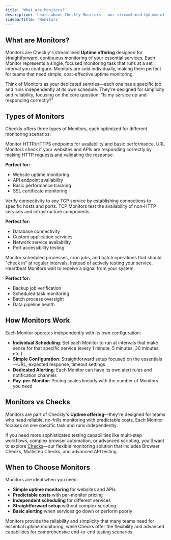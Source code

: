 ```yaml
---
title: 'What are Monitors?'
description: 'Learn about Checkly Monitors - our streamlined Uptime offering'
sidebarTitle: 'Monitors'
---
```


## What are Monitors?

Monitors are Checkly's streamlined **Uptime offering** designed for straightforward, continuous monitoring of your essential services. Each Monitor represents a single, focused monitoring task that runs at a set interval you configure. Monitors are sold individually, making them perfect for teams that need simple, cost-effective uptime monitoring.

Think of Monitors as your dedicated sentries—each one has a specific job and runs independently at its own schedule. They're designed for simplicity and reliability, focusing on the core question: "Is my service up and responding correctly?"

## Types of Monitors

Checkly offers three types of Monitors, each optimized for different monitoring scenarios:

<AccordionGroup>

<Accordion title="URL Monitors">
Monitor HTTP/HTTPS endpoints for availability and basic performance. URL Monitors check if your websites and APIs are responding correctly by making HTTP requests and validating the response.

**Perfect for:**
- Website uptime monitoring
- API endpoint availability
- Basic performance tracking
- SSL certificate monitoring
</Accordion>

<Accordion title="TCP Monitors">
Verify connectivity to any TCP service by establishing connections to specific hosts and ports. TCP Monitors test the availability of non-HTTP services and infrastructure components.

**Perfect for:**
- Database connectivity
- Custom application services
- Network service availability
- Port accessibility testing
</Accordion>

<Accordion title="Heartbeat Monitors">
Monitor scheduled processes, cron jobs, and batch operations that should "check in" at regular intervals. Instead of actively testing your service, Heartbeat Monitors wait to receive a signal from your system.

**Perfect for:**
- Backup job verification
- Scheduled task monitoring
- Batch process oversight
- Data pipeline health
</Accordion>

</AccordionGroup>

## How Monitors Work

Each Monitor operates independently with its own configuration:

- **Individual Scheduling**: Set each Monitor to run at intervals that make sense for that specific service (every 1 minute, 5 minutes, 30 minutes, etc.)
- **Simple Configuration**: Straightforward setup focused on the essentials—URL, expected response, timeout settings
- **Dedicated Alerting**: Each Monitor can have its own alert rules and notification channels
- **Pay-per-Monitor**: Pricing scales linearly with the number of Monitors you need

## Monitors vs Checks

Monitors are part of Checkly's **Uptime offering**—they're designed for teams who need reliable, no-frills monitoring with predictable costs. Each Monitor focuses on one specific task and runs independently.

If you need more sophisticated testing capabilities like multi-step workflows, complex browser automation, or advanced scripting, you'll want to explore [Checks](/docs/concepts/checks)—our flexible monitoring solution that includes Browser Checks, Multistep Checks, and advanced API testing.

## When to Choose Monitors

Monitors are ideal when you need:

- **Simple uptime monitoring** for websites and APIs
- **Predictable costs** with per-monitor pricing
- **Independent scheduling** for different services
- **Straightforward setup** without complex scripting
- **Basic alerting** when services go down or perform poorly

Monitors provide the reliability and simplicity that many teams need for essential uptime monitoring, while Checks offer the flexibility and advanced capabilities for comprehensive end-to-end testing scenarios.